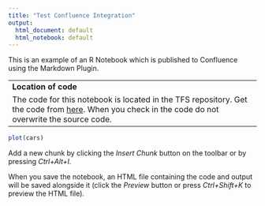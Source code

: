 ```yaml
---
title: "Test Confluence Integration"
output:
  html_document: default
  html_notebook: default
---
```


This is an example of an R Notebook which is published to Confluence using the Markdown Plugin.

--------------------------------------------------------------------------------------
**Location of code**

The code for this notebook is located in the TFS repository. Get the code from [here](http://tfs-emea.ihs.com:8080/tfs/EMEA_IHS_Collection/AdvancedAnalytics/_git/EAA_Analytics). When you check in the code do not overwrite the source code. 
--------------------------------------------------------------------------------------




```r
plot(cars)
```

Add a new chunk by clicking the *Insert Chunk* button on the toolbar or by pressing *Ctrl+Alt+I*.

When you save the notebook, an HTML file containing the code and output will be saved alongside it (click the *Preview* button or press *Ctrl+Shift+K* to preview the HTML file).
